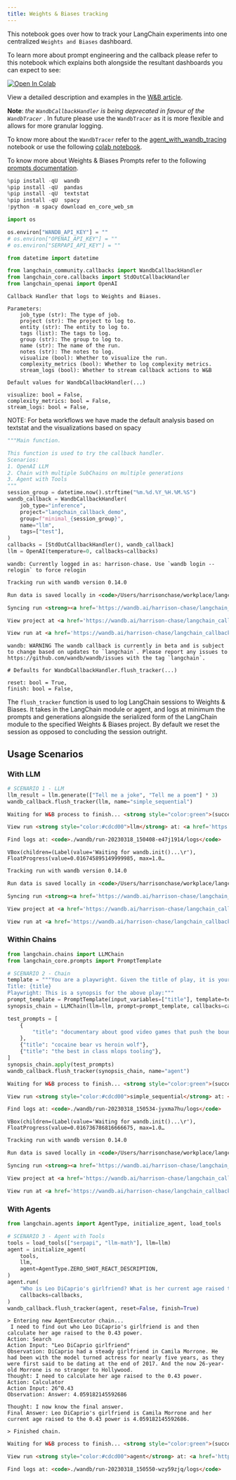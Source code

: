 ```yaml
---
title: Weights & Biases tracking
---
```


This notebook goes over how to track your LangChain experiments into one centralized `Weights and Biases` dashboard.

To learn more about prompt engineering and the callback please refer to this notebook which explains both alongside the resultant dashboards you can expect to see:

<a href="https://colab.research.google.com/drive/1DXH4beT4HFaRKy_Vm4PoxhXVDRf7Ym8L?usp=sharing" target="_parent"><img src="https://colab.research.google.com/assets/colab-badge.svg" alt="Open In Colab"/></a>

View a detailed description and examples in the [W&B article](https://wandb.ai/a-sh0ts/langchain_callback_demo/reports/Prompt-Engineering-LLMs-with-LangChain-and-W-B--VmlldzozNjk1NTUw#👋-how-to-build-a-callback-in-langchain-for-better-prompt-engineering
).

**Note**: _the `WandbCallbackHandler` is being deprecated in favour of the `WandbTracer`_ . In future please use the `WandbTracer` as it is more flexible and allows for more granular logging.

To know more about the `WandbTracer` refer to the [agent_with_wandb_tracing](/oss/python/integrations/providers/wandb_tracing) notebook or use the following [colab notebook](http://wandb.me/prompts-quickstart).

To know more about Weights & Biases Prompts refer to the following [prompts documentation](https://docs.wandb.ai/guides/prompts).

```python
%pip install -qU  wandb
%pip install -qU  pandas
%pip install -qU  textstat
%pip install -qU  spacy
!python -m spacy download en_core_web_sm
```

```python
import os

os.environ["WANDB_API_KEY"] = ""
# os.environ["OPENAI_API_KEY"] = ""
# os.environ["SERPAPI_API_KEY"] = ""
```

```python
from datetime import datetime

from langchain_community.callbacks import WandbCallbackHandler
from langchain_core.callbacks import StdOutCallbackHandler
from langchain_openai import OpenAI
```

```
Callback Handler that logs to Weights and Biases.

Parameters:
    job_type (str): The type of job.
    project (str): The project to log to.
    entity (str): The entity to log to.
    tags (list): The tags to log.
    group (str): The group to log to.
    name (str): The name of the run.
    notes (str): The notes to log.
    visualize (bool): Whether to visualize the run.
    complexity_metrics (bool): Whether to log complexity metrics.
    stream_logs (bool): Whether to stream callback actions to W&B
```

```
Default values for WandbCallbackHandler(...)

visualize: bool = False,
complexity_metrics: bool = False,
stream_logs: bool = False,
```

NOTE: For beta workflows we have made the default analysis based on textstat and the visualizations based on spacy

```python
"""Main function.

This function is used to try the callback handler.
Scenarios:
1. OpenAI LLM
2. Chain with multiple SubChains on multiple generations
3. Agent with Tools
"""
session_group = datetime.now().strftime("%m.%d.%Y_%H.%M.%S")
wandb_callback = WandbCallbackHandler(
    job_type="inference",
    project="langchain_callback_demo",
    group=f"minimal_{session_group}",
    name="llm",
    tags=["test"],
)
callbacks = [StdOutCallbackHandler(), wandb_callback]
llm = OpenAI(temperature=0, callbacks=callbacks)
```

```output
wandb: Currently logged in as: harrison-chase. Use `wandb login --relogin` to force relogin
```

```html
Tracking run with wandb version 0.14.0
```

```html
Run data is saved locally in <code>/Users/harrisonchase/workplace/langchain/docs/ecosystem/wandb/run-20230318_150408-e47j1914</code>
```

```html
Syncing run <strong><a href='https://wandb.ai/harrison-chase/langchain_callback_demo/runs/e47j1914' target="_blank">llm</a></strong> to <a href='https://wandb.ai/harrison-chase/langchain_callback_demo' target="_blank">Weights & Biases</a> (<a href='https://wandb.me/run' target="_blank">docs</a>)<br/>
```

```html
View project at <a href='https://wandb.ai/harrison-chase/langchain_callback_demo' target="_blank">https://wandb.ai/harrison-chase/langchain_callback_demo</a>
```

```html
View run at <a href='https://wandb.ai/harrison-chase/langchain_callback_demo/runs/e47j1914' target="_blank">https://wandb.ai/harrison-chase/langchain_callback_demo/runs/e47j1914</a>
```

```output
wandb: WARNING The wandb callback is currently in beta and is subject to change based on updates to `langchain`. Please report any issues to https://github.com/wandb/wandb/issues with the tag `langchain`.
```

```
# Defaults for WandbCallbackHandler.flush_tracker(...)

reset: bool = True,
finish: bool = False,
```

The `flush_tracker` function is used to log LangChain sessions to Weights & Biases. It takes in the LangChain module or agent, and logs at minimum the prompts and generations alongside the serialized form of the LangChain module to the specified Weights & Biases project. By default we reset the session as opposed to concluding the session outright.

## Usage Scenarios

### With LLM

```python
# SCENARIO 1 - LLM
llm_result = llm.generate(["Tell me a joke", "Tell me a poem"] * 3)
wandb_callback.flush_tracker(llm, name="simple_sequential")
```

```html
Waiting for W&B process to finish... <strong style="color:green">(success).</strong>
```

```html
View run <strong style="color:#cdcd00">llm</strong> at: <a href='https://wandb.ai/harrison-chase/langchain_callback_demo/runs/e47j1914' target="_blank">https://wandb.ai/harrison-chase/langchain_callback_demo/runs/e47j1914</a><br/>Synced 5 W&B file(s), 2 media file(s), 5 artifact file(s) and 0 other file(s)
```

```html
Find logs at: <code>./wandb/run-20230318_150408-e47j1914/logs</code>
```

```output
VBox(children=(Label(value='Waiting for wandb.init()...\r'), FloatProgress(value=0.016745895149999985, max=1.0…
```

```html
Tracking run with wandb version 0.14.0
```

```html
Run data is saved locally in <code>/Users/harrisonchase/workplace/langchain/docs/ecosystem/wandb/run-20230318_150534-jyxma7hu</code>
```

```html
Syncing run <strong><a href='https://wandb.ai/harrison-chase/langchain_callback_demo/runs/jyxma7hu' target="_blank">simple_sequential</a></strong> to <a href='https://wandb.ai/harrison-chase/langchain_callback_demo' target="_blank">Weights & Biases</a> (<a href='https://wandb.me/run' target="_blank">docs</a>)<br/>
```

```html
View project at <a href='https://wandb.ai/harrison-chase/langchain_callback_demo' target="_blank">https://wandb.ai/harrison-chase/langchain_callback_demo</a>
```

```html
View run at <a href='https://wandb.ai/harrison-chase/langchain_callback_demo/runs/jyxma7hu' target="_blank">https://wandb.ai/harrison-chase/langchain_callback_demo/runs/jyxma7hu</a>
```

### Within Chains

```python
from langchain.chains import LLMChain
from langchain_core.prompts import PromptTemplate
```

```python
# SCENARIO 2 - Chain
template = """You are a playwright. Given the title of play, it is your job to write a synopsis for that title.
Title: {title}
Playwright: This is a synopsis for the above play:"""
prompt_template = PromptTemplate(input_variables=["title"], template=template)
synopsis_chain = LLMChain(llm=llm, prompt=prompt_template, callbacks=callbacks)

test_prompts = [
    {
        "title": "documentary about good video games that push the boundary of game design"
    },
    {"title": "cocaine bear vs heroin wolf"},
    {"title": "the best in class mlops tooling"},
]
synopsis_chain.apply(test_prompts)
wandb_callback.flush_tracker(synopsis_chain, name="agent")
```

```html
Waiting for W&B process to finish... <strong style="color:green">(success).</strong>
```

```html
View run <strong style="color:#cdcd00">simple_sequential</strong> at: <a href='https://wandb.ai/harrison-chase/langchain_callback_demo/runs/jyxma7hu' target="_blank">https://wandb.ai/harrison-chase/langchain_callback_demo/runs/jyxma7hu</a><br/>Synced 4 W&B file(s), 2 media file(s), 6 artifact file(s) and 0 other file(s)
```

```html
Find logs at: <code>./wandb/run-20230318_150534-jyxma7hu/logs</code>
```

```output
VBox(children=(Label(value='Waiting for wandb.init()...\r'), FloatProgress(value=0.016736786816666675, max=1.0…
```

```html
Tracking run with wandb version 0.14.0
```

```html
Run data is saved locally in <code>/Users/harrisonchase/workplace/langchain/docs/ecosystem/wandb/run-20230318_150550-wzy59zjq</code>
```

```html
Syncing run <strong><a href='https://wandb.ai/harrison-chase/langchain_callback_demo/runs/wzy59zjq' target="_blank">agent</a></strong> to <a href='https://wandb.ai/harrison-chase/langchain_callback_demo' target="_blank">Weights & Biases</a> (<a href='https://wandb.me/run' target="_blank">docs</a>)<br/>
```

```html
View project at <a href='https://wandb.ai/harrison-chase/langchain_callback_demo' target="_blank">https://wandb.ai/harrison-chase/langchain_callback_demo</a>
```

```html
View run at <a href='https://wandb.ai/harrison-chase/langchain_callback_demo/runs/wzy59zjq' target="_blank">https://wandb.ai/harrison-chase/langchain_callback_demo/runs/wzy59zjq</a>
```

### With Agents

```python
from langchain.agents import AgentType, initialize_agent, load_tools
```

```python
# SCENARIO 3 - Agent with Tools
tools = load_tools(["serpapi", "llm-math"], llm=llm)
agent = initialize_agent(
    tools,
    llm,
    agent=AgentType.ZERO_SHOT_REACT_DESCRIPTION,
)
agent.run(
    "Who is Leo DiCaprio's girlfriend? What is her current age raised to the 0.43 power?",
    callbacks=callbacks,
)
wandb_callback.flush_tracker(agent, reset=False, finish=True)
```

```output
> Entering new AgentExecutor chain...
 I need to find out who Leo DiCaprio's girlfriend is and then calculate her age raised to the 0.43 power.
Action: Search
Action Input: "Leo DiCaprio girlfriend"
Observation: DiCaprio had a steady girlfriend in Camila Morrone. He had been with the model turned actress for nearly five years, as they were first said to be dating at the end of 2017. And the now 26-year-old Morrone is no stranger to Hollywood.
Thought: I need to calculate her age raised to the 0.43 power.
Action: Calculator
Action Input: 26^0.43
Observation: Answer: 4.059182145592686

Thought: I now know the final answer.
Final Answer: Leo DiCaprio's girlfriend is Camila Morrone and her current age raised to the 0.43 power is 4.059182145592686.

> Finished chain.
```

```html
Waiting for W&B process to finish... <strong style="color:green">(success).</strong>
```

```html
View run <strong style="color:#cdcd00">agent</strong> at: <a href='https://wandb.ai/harrison-chase/langchain_callback_demo/runs/wzy59zjq' target="_blank">https://wandb.ai/harrison-chase/langchain_callback_demo/runs/wzy59zjq</a><br/>Synced 5 W&B file(s), 2 media file(s), 7 artifact file(s) and 0 other file(s)
```

```html
Find logs at: <code>./wandb/run-20230318_150550-wzy59zjq/logs</code>
```

```python

```
